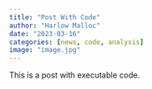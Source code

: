 ```yaml
---
title: "Post With Code"
author: "Harlow Malloc"
date: "2023-03-16"
categories: [news, code, analysis]
image: "image.jpg"
---
```


This is a post with executable code.
